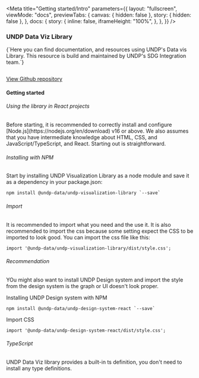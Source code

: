 
<Meta
  title="Getting started/Intro"
  parameters={{
    layout: "fullscreen",
    viewMode: "docs",
    previewTabs: {
      canvas: { hidden: false },
      story: { hidden: false },
    },
    docs: {
      story: {
        inline: false,
        iframeHeight: "100%",
      },
    },
  }}
/>
<div name="Intro" className="documentation-page">
  <div>
    <div className="grid-x grid-margin-x intro">
      <H3>UNDP Data Viz Library</H3>
      <div className="medium-6 cell">
        <p className="subtitle">
          {`Here you can find documentation, and resources using UNDP's Data vis Library. This resource is build and maintained by UNDP's SDG Integration team.`}
        </p>
      </div>
      <div className="flex github">
        <a href="https://github.com/UNDP-Data/undp-visualization-library" target="_blank" className='flex items-center gap-2 bg-primary-gray-300 p-4'>
          <img width={'32px'} src={githubLogo} alt="" />
          <P className='m-0 md:m-0'>View Github repository</P>
        </a>
      </div>
    </div>
    <Spacer size='2xl' />
    <Separator />
    <Spacer size='2xl' />
    <div>
      <H4>Getting started</H4>      
      <H6>Using the library in React projects</H6>
      <P>
        Before starting, it is recommended to correctly install and configure [Node.js](https://nodejs.org/en/download) v16 or above.
        We also assumes that you have intermediate knowledge about HTML, CSS, and JavaScript/TypeScript, and React. Starting out is straightforward.
      </P>
      <H6>Installing with NPM</H6>
      <P className='mb-0 md:mb-0'>
        Start by installing UNDP Visualization Library as a node module and save it as a dependency in your package.json:      
      </P>
      <Code className='mt-3'>npm install @undp-data/undp-visualization-library `--save`</Code>
      <H6 className='mt-6'>Import</H6>
      <P>
        It is recommended to import what you need and the use it.
        It is also recommended to import the css because some setting expect the CSS to be imported to look good. You can import the css file like this:
      </P>
      <Code>import '@undp-data/undp-visualization-library/dist/style.css';</Code>
      <H6 className='mt-6'>Recommendation</H6>
      <P className='mb-0 md:mb-0'>
        YOu might also want to install UNDP Design system and import the style from the design system is the graph or UI doesn't look proper.       
      </P>
      <P>Installing UNDP Design system with NPM</P>
      <Code className='mt-3'>npm install @undp-data/undp-design-system-react `--save`</Code>
      <P className='mt-6'>Import CSS</P>
      <Code>import '@undp-data/undp-design-system-react/dist/style.css';</Code>
      <Spacer size='2xl' />
      <Separator />
      <Spacer size='2xl' />
      <H6 className='mt-6'>TypeScript</H6>
      <P>
        UNDP Data Viz library provides a built-in ts definition, you don't need to install any type definitions.
      </P>
    </div>
  </div>
</div>